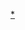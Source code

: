 {{Userbox
  |border-c = red
  |border-s = 1
  |id-c     = #FEEA01
  |id-s     = 14
  |id-fc    = LightSalmon
  |info-c   = White
  |info-s   = 10
  |info-fc  = black
  |id       = 煎蛋
  |info     = 这个用户喜欢浏览'''[[煎蛋网]]'''。
}}
<includeonly>
[[Category:喜欢浏览煎蛋网的维基人|{{PAGENAME}}]]
</includeonly>
<noinclude>
[[Category:喜欢浏览煎蛋网的维基人|*]]
</noinclude>